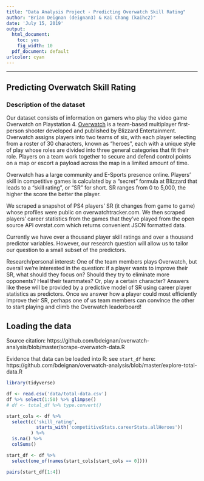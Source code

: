 ```yaml
---
title: "Data Analysis Project - Predicting Overwatch Skill Rating"
author: "Brian Deignan (deignan3) & Kai Chang (kaihc2)"
date: 'July 15, 2019'
output:
  html_document: 
    toc: yes
    fig_width: 10
  pdf_document: default
urlcolor: cyan
---
```


***

## Predicting Overwatch Skill Rating

### Description of the dataset 
Our dataset consists of information on gamers who play the video game Overwatch on Playstation 4. [Overwatch](https://en.wikipedia.org/wiki/Overwatch_(video_game)) is a team-based multiplayer first-person shooter developed and published by Blizzard Entertainment. Overwatch assigns players into two teams of six, with each player selecting from a roster of 30 characters, known as "heroes", each with a unique style of play whose roles are divided into three general categories that fit their role. Players on a team work together to secure and defend control points on a map or escort a payload across the map in a limited amount of time. 

Overwatch has a large community and E-Sports presence online. Players' skill in competitive games is calculated by a "secret" formula at Blizzard that leads to a "skill rating", or "SR" for short. SR ranges from 0 to 5,000, the higher the score the better the player.

We scraped a snapshot of PS4 players' SR (it changes from game to game) whose profiles were public on overwatchtracker.com. We then scraped players' career statistics from the games that they've played from the open source API ovrstat.com which returns convenient JSON formatted data.

Currently we have over a thousand player skill ratings and over a thousand predictor variables. However, our research question will allow us to tailor our question to a small subset of the predictors.


Research/personal interest:
One of the team members plays Overwatch, but overall we're interested in the question: if a player wants to improve their SR, what should they focus on? Should they try to eliminate more opponents? Heal their teammates? Or, play a certain character? Answers like these will be provided by a predictive model of SR using career player statistics as predictors. Once we answer how a player could most efficiently improve their SR, perhaps one of us team members can convince the other to start playing and climb the Overwatch leaderboard!

## Loading the data
Source citation:
https://github.com/bdeignan/overwatch-analysis/blob/master/scrape-overwatch-data.R

Evidence that data can be loaded into R:
see `start_df` here: https://github.com/bdeignan/overwatch-analysis/blob/master/explore-total-data.R

```r
library(tidyverse)
```


```r
df <- read.csv('data/total-data.csv')
df %>% select(1:50) %>% glimpse()
# df <- total_df %>% type.convert()

start_cols <- df %>% 
  select(c('skill_rating',
           starts_with('competitiveStats.careerStats.allHeroes'))
         ) %>% 
  is.na() %>% 
  colSums()

start_df <- df %>% 
  select(one_of(names(start_cols[start_cols == 0])))

pairs(start_df[1:4])
```

